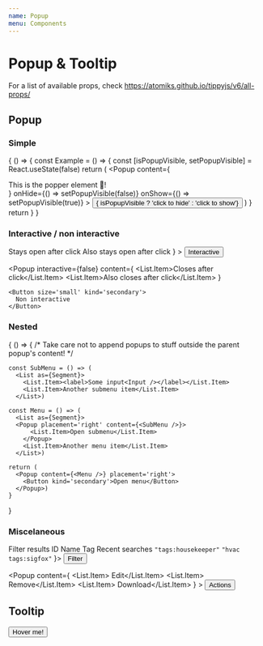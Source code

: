 ```yaml
---
name: Popup
menu: Components
---
```



# Popup & Tooltip

For a list of available props, check https://atomiks.github.io/tippyjs/v6/all-props/

## Popup

### Simple

<Playground>{
  () => {
    const Example = () => {
      const [isPopupVisible, setPopupVisible] = React.useState(false)
      return (
        <Popup
          content={<div>This is the popper element 🎉!</div>}
          onHide={() => setPopupVisible(false)}
          onShow={() => setPopupVisible(true)}
        >
          <Button kind="primary">{ isPopupVisible ? 'click to hide' : 'click to show'}</Button>
        </Popup>)
    }
    return <Example/> 
  }
}</Playground>

### Interactive / non interactive

<Playground>
  <Popup content={
    <List as={Segment} padding={0} interactive>
      <List.Item>Stays open after click</List.Item>
      <List.Item>Also stays open after click</List.Item>
    </List>
  }
  >
    <Button size='small' kind='secondary'>
      Interactive
    </Button>
  </Popup>

  <Popup interactive={false} content={
    <List as={Segment} padding={0} interactive>
      <List.Item>Closes after click</List.Item>
      <List.Item>Also closes after click</List.Item>
    </List>
  }
  >
    <Button size='small' kind='secondary'>
      Non interactive
    </Button>
  </Popup>
</Playground>

### Nested

<Playground>{
  () => {
    /* Take care not to append popups to stuff outside the parent popup's content! */
    
    const SubMenu = () => (
      <List as={Segment}>
        <List.Item><label>Some input<Input /></label></List.Item>
        <List.Item>Another submenu item</List.Item>
      </List>)  
      
    const Menu = () => (
      <List as={Segment}>
      <Popup placement='right' content={<SubMenu />}>
          <List.Item>Open submenu</List.Item>
        </Popup>
        <List.Item>Another menu item</List.Item>
      </List>)  
      
    return (
      <Popup content={<Menu />} placement='right'>
        <Button kind='secondary'>Open menu</Button>
      </Popup>) 
    } 
}</Playground>

### Miscelaneous

<Playground>
  <Popup content={
    <Segment.Group>
      <Segment.Header>
        <Icon name='filter_list' /> Filter results
      </Segment.Header>
      <List as={Segment} padding={0} interactive>
        <List.Item>ID</List.Item>
        <List.Item>Name</List.Item>
        <List.Item>Tag</List.Item>
      </List>
      <Segment.Header>
        <Icon name='history' /> Recent searches
      </Segment.Header>
      <List as={Segment} padding={0} interactive>
        <List.Item><code>"tags:housekeeper"</code></List.Item>
        <List.Item><code>"hvac tags:sigfox"</code></List.Item>
      </List>
    </Segment.Group>
  }>
    <Button kind='secondary'>Filter <Icon name='tune' /></Button>
  </Popup>

  <Popup content={
      <List as={Segment} padding={0} interactive>
        <List.Item><Icon name='code' /> Edit</List.Item>
        <List.Item><Icon name='remove_circle_outline' /> Remove</List.Item>
        <List.Item><Icon name='cloud_download' /> Download</List.Item>
      </List>
    }
    >
      <Button size='small' kind='secondary'>
        Actions <Icon name='unfold_more' />
      </Button>
    </Popup>

</Playground>

## Tooltip

<Playground>
  <Tooltip placement='right' content='This is the popper element 🎉!'>
    <Button kind='primary'>Hover me!</Button>
  </Tooltip>
</Playground>
